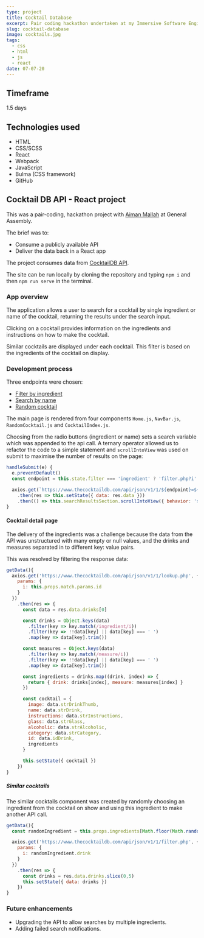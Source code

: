 ```yaml
---
type: project
title: Cocktail Database
excerpt: Pair coding hackathon undertaken at my Immersive Software Engineering Course at General Assembly London.
slug: cocktail-database
image: cocktails.jpg
tags:
  - css
  - html
  - js
  - react
date: 07-07-20
---
```


[githubrepo]: https://github.com/richyarwood/GA-SEI-project-02

## Timeframe
1.5 days

## Technologies used
* HTML
* CSS/SCSS
* React
* Webpack
* JavaScript
* Bulma (CSS framework)
* GitHub

## Cocktail DB API - React project
This was a pair-coding, hackathon project with [Aiman Mallah](https://github.com/aimanmallah) at General Assembly.

The brief was to:
* Consume a publicly available API
* Deliver the data back in a React app

The project consumes data from [CocktailDB API](https://www.thecocktaildb.com/api.php).

The site can be run locally by cloning the repository and typing ```npm i``` and then ```npm run serve``` in the terminal.

### App overview

The application allows a user to search for a cocktail by single ingredient or name of the cocktail, returning the results under the search input.

Clicking on a cocktail provides information on the ingredients and instructions on how to make the cocktail.

Similar cocktails are displayed under each cocktail. This filter is based on the ingredients of the cocktail on display.

### Development process

Three endpoints were chosen:

* [Filter by ingredient](https://www.thecocktaildb.com/api/json/v1/1/filter.php?i=Gin)
* [Search by name](https://www.thecocktaildb.com/api/json/v1/1/search.php?s=margarita)
* [Random cocktail](https://www.thecocktaildb.com/api/json/v1/1/random.php)

The main page is rendered from four components ```Home.js```, ```NavBar.js```, ```RandomCocktail.js``` and ```CocktailIndex.js```.

Choosing from the radio buttons (ingredient or name) sets a search variable which was appended to the api call. A ternary operator allowed us to refactor the code to a simple statement and ```scrollIntoView``` was used on submit to maximise the number of results on the page:

```jsx
handleSubmit(e) {
  e.preventDefault()
  const endpoint = this.state.filter === 'ingredient' ? 'filter.php?i' : 'search.php?s'

  axios.get(`https://www.thecocktaildb.com/api/json/v1/1/${endpoint}=${this.state.search.searchInput}`)
    .then(res => this.setState({ data: res.data }))
    .then(() => this.searchResultsSection.scrollIntoView({ behavior: 'smooth', block: 'start' }))
}
```

#### Cocktail detail page

The delivery of the ingredients was a challenge because the data from the API was unstructured with many empty or null values, and the drinks and measures separated in to different key: value pairs.

This was resolved by filtering the response data:

```jsx
getData(){
  axios.get('https://www.thecocktaildb.com/api/json/v1/1/lookup.php', {
    params: {
      i: this.props.match.params.id
    }
  })
    .then(res => {
      const data = res.data.drinks[0]

      const drinks = Object.keys(data)
        .filter(key => key.match(/ingredient/i))
        .filter(key => !!data[key] || data[key] === ' ')
        .map(key => data[key].trim())

      const measures = Object.keys(data)
        .filter(key => key.match(/measure/i))
        .filter(key => !!data[key] || data[key] === ' ')
        .map(key => data[key].trim())

      const ingredients = drinks.map((drink, index) => {
        return { drink: drinks[index], measure: measures[index] }
      })

      const cocktail = {
        image: data.strDrinkThumb,
        name: data.strDrink,
        instructions: data.strInstructions,
        glass: data.strGlass,
        alcoholic: data.strAlcoholic,
        category: data.strCategory,
        id: data.idDrink,
        ingredients
      }

      this.setState({ cocktail })
    })
}
```

##### Similar cocktails

The similar cocktails component was created by randomly choosing an ingredient from the cocktail on show and using this ingredient to make another API call.

```jsx
getData(){
  const randomIngredient = this.props.ingredients[Math.floor(Math.random() * this.props.ingredients.length)]

  axios.get('https://www.thecocktaildb.com/api/json/v1/1/filter.php', {
    params: {
      i: randomIngredient.drink
    }
  })
    .then(res => {
      const drinks = res.data.drinks.slice(0,5)
      this.setState({ data: drinks })
    })
}
```

### Future enhancements
* Upgrading the API to allow searches by multiple ingredients.
* Adding failed search notifications.